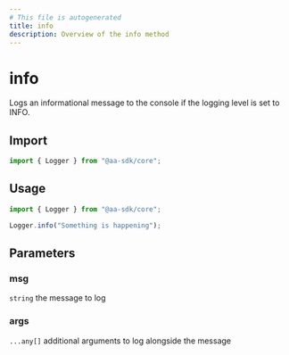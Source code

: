 ```yaml
---
# This file is autogenerated
title: info
description: Overview of the info method
---
```


# info

Logs an informational message to the console if the logging level is set to INFO.

## Import

```ts
import { Logger } from "@aa-sdk/core";
```

## Usage

```ts
import { Logger } from "@aa-sdk/core";

Logger.info("Something is happening");
```

## Parameters

### msg

`string`
the message to log

### args

`...any[]`
additional arguments to log alongside the message
